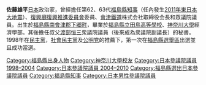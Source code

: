 {{blpunsourced|time=2016-10-11T06:09:15+00:00}}
{{Infobox Officeholder
| name  = 佐藤雄平
| original_name = 
| native_name_lang = 
| image =   Yuhei Sato cropped 2 Yuhei Sato and Yukiya Amano 20120831 2.jpg
| imagesize = 
| image_caption=前往[[奧地利|奧地利]][[維也納|維也納]]訪問的佐藤雄平
| country = {{JPN}}
| office = {{flagicon|Fukushima}}第18、19任民選[[福島縣知事|福島縣知事]]
| term_start =  2006年11月12日 
| term_end = 2014年11月11日
| predecessor ={{link-ja|佐藤榮佐久|佐藤栄佐久}}
| successor = {{link-ja|内堀雅雄|内堀雅雄}}
| office2 = {{JPN}}[[參議院_(日本)|參議院議員]]
| term_start2 = 1998年7月26日
| term_end2 = 2006年10月23日
|predecessor2 = 
|successor2   = {{link-ja|增子輝彦|増子輝彦}}（補選）
| constituency2=[[福島縣選舉區|福島縣選舉區]]
| birth_date = {{birth date and age|1947|12|13}}
| birth_place = {{JPN}}[[福島縣|福島縣]][[南会津郡|南会津郡]]（現[[下鄉町|下鄉町]]）
| native_place = 
| parents = 
| relatives = {{link-ja|渡部又左衛門|渡部又左衛門}}（外祖父）<br>渡部又左衛門（舅父）<br>{{link-ja|渡部恒三|渡部恒三}}（舅父）<br>{{link-ja|渡部恒雄|渡部恒雄}}（表弟）
| spouse = 
| party = （[[無党籍|無党籍]]→）<br />（[[民主党_(1998年)|民主党]]→）<br />無黨籍
| alma_mater   = [[神奈川大學|神奈川大學]]經濟學部
| website      =  [http://www.pref.fukushima.lg.jp/site/governor/ 官方網站]
}}
'''佐藤雄平'''{{BD|1947年|12月13日|}}[[日本|日本]]政治家，曾經擔任第62、63代[[福島縣知事|福島縣知事]]（任內發生[[2011年東日本大地震|2011年東日本大地震]]）、[[復興廳|復興廳]][[復興推進委員會|復興推進委員會]]委員、[[會津鐵道|會津鐵道]]株式会社取締役会長和眾議院議員。出生於[[福島縣|福島縣]][[南會津郡|南會津郡]][[下郷町|下郷町]]，畢業於[[福島縣立田島高等學校|福島縣立田島高等學校]]、[[神奈川大學|神奈川大學]]經濟學部。其後擔任叔父[[渡部恒三|渡部恒三]]衆議院議員（後來成為衆議院副議長）的秘書。1998年在[[民主黨_(日本)|民主黨]]，[[社会民主党_(日本)|社會民主黨]]及[[公明党|公明党]]的推薦下，第一次在[[福島縣選舉區|福島縣選舉區]]出選並且成功當選。
{{福島縣知事}}
{{DEFAULTSORT:Sato, Yuhei}}
[[Category:福島縣出身人物|Category:福島縣出身人物]]
[[Category:神奈川大學校友|Category:神奈川大學校友]]
[[Category:日本參議院議員_1998–2004|Category:日本參議院議員 1998–2004]]
[[Category:日本參議院議員_2004–2010|Category:日本參議院議員 2004–2010]]
[[Category:福島縣選出日本參議院議員|Category:福島縣選出日本參議院議員]]
[[Category:福島縣知事|Category:福島縣知事]]
[[Category:日本男性參議院議員|Category:日本男性參議院議員]]